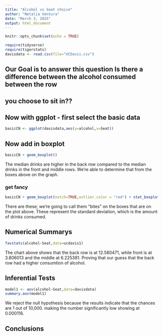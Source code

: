 ```yaml
---
title: "Alcohol vs Seat choice"
author: "Netalia Ventura"
date: "March 3, 2025"
output: html_document
---
```


```r
knitr::opts_chunk$set(echo = TRUE)
```

```r
require(tidyverse)
require(tigerstats)
davisdata <- read.csv(file="UCDavis.csv")
```
## Our Goal is to answer this question Is there a difference between the alcohol consumed between the row
## you choose to sit in??

## Now with ggplot - first select the basic data

```r
basicCN <- ggplot(davisdata,aes(y=alcohol,x=Seat))
```
## Now add in boxplot

```r
basicCN + geom_boxplot()
```
  
The median drinks are higher in the back row compared to the median drinks in the front and middle rows. We're able to determine that from the boxes above on the graph. 
  

### get fancy  

```r
basicCN + geom_boxplot(notch=TRUE,outlier.color = "red") + stat_boxplot(geom ='errorbar') + labs(title="Fancy notch boxplot \n with 2 lines")
```
  
There are these; we're going to call them "bites" on the boxes that are on the plot above. These represent the standard deviation, which is the amount of drinks consumed.

## Numerical Summarys 
```r
favstats(alcohol~Seat,data=ucdavis1)
```
  
The chart above shows that the back row is at 12.580471, while front is at 3.806013 and the middle at 6.225381. Proving that our guess that the back row had a higher consumtion of alcohol.

## Inferential Tests
```r
model1 <- aov(alcohol~Seat,data=davisdata)
summary.aov(model1)
```
  
We reject the null hypothesis because the results indicate that the chances are 1 out of 10,000. making the number significantly low showing at 0.000116.

## Conclusions


